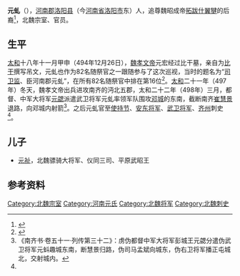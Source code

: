 '''元虬'''（{{bd|？|| ？||}}），[[河南郡|河南郡]][[洛阳县|洛阳县]]（今[[河南省|河南省]][[洛阳市|洛阳市]]东）人，追尊魏昭成帝[[拓跋什翼犍|拓跋什翼犍]]的后裔<ref name=autogenerated1>{{Citation| author=李钦善| year=2013年| title=《洛阳新出土北魏<元祉墓志>》| periodical=《中国书法》| volume=| issue=12期| pages=178-181| url=https://kns.cnki.net/kcms/detail/detail.aspx?dbcode=CJFD&dbname=CJFDLAST2016&filename=ZGXE201312040&v=MTAxODBGckNVUjdxZmJ1ZHNGeWpsVWI3S1B5clRhN0c0SDlMTnJZOUJaSVI4ZVgxTHV4WVM3RGgxVDNxVHJXTTE=| doi=| oclc=| accessdate=2020-09-22| archive-date=2020-10-02| archive-url=https://web.archive.org/web/20201002011131/https://kns.cnki.net/kcms/detail/detail.aspx?dbcode=CJFD&dbname=CJFDLAST2016&filename=ZGXE201312040&v=MTAxODBGckNVUjdxZmJ1ZHNGeWpsVWI3S1B5clRhN0c0SDlMTnJZOUJaSVI4ZVgxTHV4WVM3RGgxVDNxVHJXTTE=| dead-url=no}}</ref>，北魏宗室、官员。

==生平==  
[[太和_(北魏)|太和]]十八年十一月甲申（494年12月26日），[[魏孝文帝|魏孝文帝]]元宏经过比干墓，亲自为[[比干|比干]]撰写吊文，元虬也作为82名随祭官之一跟随参与了这次巡视，当时的题名为“[[司卫监|司卫监]]、臣河南郡元虬”，在所有82名随祭官中排在第16位<ref>{{Cite book | author = （清）王昶 | title = 《金石萃编》 | location =北京 | publisher = 中国书店 |chapter=《北魏一·孝文弔比干墓文》| date=1985年 | pages = |ISBN =| accessdate = 2013-07-07 | url = | language= zh-hant| quote = }}</ref>。[[太和_(北魏孝文帝)|太和]]二十一年（497年）冬天，魏孝文帝出兵进攻南齐的沔北五郡，太和二十二年（498年）三月，都督、中军大将军[[元勰|元勰]]派遣武卫将军元虬率领军队围攻[[邓城|邓城]]的东南，截断南齐[[崔慧景|崔慧景]]退路，向邓城内射箭<ref>《南齐书·卷五十一·列传第三十二》：虏伪都督中军大将军彭城王元勰分遣伪武卫将军元蚪趣城东南，断慧景归路，伪司马孟斌向城东，伪右卫将军播正屯城北，交射城内。</ref>。之后元虬官至[[使持节|使持节]]、[[安东将军|安东将军]]、[[武卫将军|武卫将军]]、[[齐州_(济南市)|齐州]]刺史<ref name=autogenerated1 />。

==儿子==
*[[元祉|元祉]]，北魏骠骑大将军、仪同三司、平原武昭王

==参考资料==
{{reflist}}

[[Category:北魏宗室|Category:北魏宗室]]
[[Category:河南元氏|Category:河南元氏]]
[[Category:北魏将军|Category:北魏将军]]
[[Category:北魏刺史|Category:北魏刺史]]